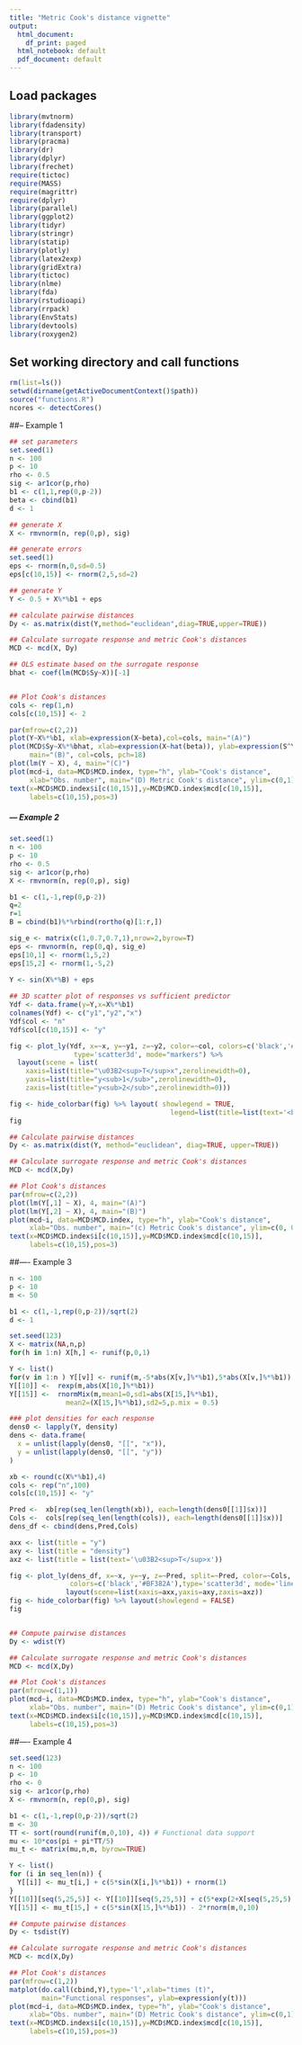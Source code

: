 ---
title: "Metric Cook's distance vignette"
output:
  html_document:
    df_print: paged
  html_notebook: default
  pdf_document: default
---

 
## Load packages
```{r}

library(mvtnorm)
library(fdadensity)
library(transport)
library(pracma)
library(dr)
library(dplyr)
library(frechet)
require(tictoc)
require(MASS)
require(magrittr)
require(dplyr)
library(parallel)
library(ggplot2)
library(tidyr)
library(stringr)
library(statip)
library(plotly)
library(latex2exp)
library(gridExtra)
library(tictoc)
library(nlme)
library(fda)
library(rstudioapi)
library(rrpack)
library(EnvStats)
library(devtools)
library(roxygen2)


```

## Set working directory and call functions
```{r}
rm(list=ls())
setwd(dirname(getActiveDocumentContext()$path))
source("functions.R")
ncores <- detectCores()

```

##-- Example 1 

```{r}
## set parameters
set.seed(1)
n <- 100 
p <- 10    
rho <- 0.5
sig <- ar1cor(p,rho)
b1 <- c(1,1,rep(0,p-2))
beta <- cbind(b1)
d <- 1

## generate X
X <- rmvnorm(n, rep(0,p), sig)

## generate errors
set.seed(1)
eps <- rnorm(n,0,sd=0.5)
eps[c(10,15)] <- rnorm(2,5,sd=2)

## generate Y
Y <- 0.5 + X%*%b1 + eps

## calculate pairwise distances
Dy <- as.matrix(dist(Y,method="euclidean",diag=TRUE,upper=TRUE))

## Calculate surrogate response and metric Cook's distances
MCD <- mcd(X, Dy)

## OLS estimate based on the surrogate response
bhat <- coef(lm(MCD$Sy~X))[-1]


## Plot Cook's distances
cols <- rep(1,n)
cols[c(10,15)] <- 2

par(mfrow=c(2,2))
plot(Y~X%*%b1, xlab=expression(X~beta),col=cols, main="(A)")
plot(MCD$Sy~X%*%bhat, xlab=expression(X~hat(beta)), ylab=expression(S^Y),
     main="(B)", col=cols, pch=18)
plot(lm(Y ~ X), 4, main="(C)")
plot(mcd~i, data=MCD$MCD.index, type="h", ylab="Cook's distance",
     xlab="Obs. number", main="(D) Metric Cook's distance", ylim=c(0,1))
text(x=MCD$MCD.index$i[c(10,15)],y=MCD$MCD.index$mcd[c(10,15)],
     labels=c(10,15),pos=3)

```


##### --- Example 2 

```{r}
set.seed(1)
n <- 100 
p <- 10   
rho <- 0.5
sig <- ar1cor(p,rho)
X <- rmvnorm(n, rep(0,p), sig)

b1 <- c(1,-1,rep(0,p-2))
q=2
r=1
B = cbind(b1)%*%rbind(rortho(q)[1:r,])

sig_e <- matrix(c(1,0.7,0.7,1),nrow=2,byrow=T)
eps <- rmvnorm(n, rep(0,q), sig_e)
eps[10,1] <- rnorm(1,5,2)
eps[15,2] <- rnorm(1,-5,2)
 
Y <- sin(X%*%B) + eps

## 3D scatter plot of responses vs sufficient predictor
Ydf <- data.frame(y=Y,x=X%*%b1)
colnames(Ydf) <- c("y1","y2","x")
Ydf$col <- "n"
Ydf$col[c(10,15)] <- "y"

fig <- plot_ly(Ydf, x=~x, y=~y1, z=~y2, color=~col, colors=c('black','#BF382A'), 
                type='scatter3d', mode="markers") %>%
  layout(scene = list(
    xaxis=list(title="\u03B2<sup>T</sup>x",zerolinewidth=0),
    yaxis=list(title="y<sub>1</sub>",zerolinewidth=0),
    zaxis=list(title="y<sub>2</sub>",zerolinewidth=0))) 

fig <- hide_colorbar(fig) %>% layout( showlegend = TRUE, 
                                        legend=list(title=list(text='<b> Outlier </b>')))
fig

## Calculate pairwise distances 
Dy <- as.matrix(dist(Y, method="euclidean", diag=TRUE, upper=TRUE))

## Calculate surrogate response and metric Cook's distances
MCD <- mcd(X,Dy)

## Plot Cook's distances
par(mfrow=c(2,2))
plot(lm(Y[,1] ~ X), 4, main="(A)")
plot(lm(Y[,2] ~ X), 4, main="(B)")
plot(mcd~i, data=MCD$MCD.index, type="h", ylab="Cook's distance",
     xlab="Obs. number", main="(c) Metric Cook's distance", ylim=c(0, 0.3))
text(x=MCD$MCD.index$i[c(10,15)],y=MCD$MCD.index$mcd[c(10,15)],
     labels=c(10,15),pos=3)

```


##---- Example 3 

```{r}
n <- 100  
p <- 10  
m <- 50

b1 <- c(1,-1,rep(0,p-2))/sqrt(2)
d <- 1

set.seed(123)
X <- matrix(NA,n,p)
for(h in 1:n) X[h,] <- runif(p,0,1)

Y <- list()
for(v in 1:n ) Y[[v]] <- runif(m,-5*abs(X[v,]%*%b1),5*abs(X[v,]%*%b1))
Y[[10]] <-  rexp(m,abs(X[10,]%*%b1)) 
Y[[15]] <-  rnormMix(m,mean1=0,sd1=abs(X[15,]%*%b1),
              mean2=(X[15,]%*%b1),sd2=5,p.mix = 0.5)

### plot densities for each response
dens0 <- lapply(Y, density)
dens <- data.frame(
  x = unlist(lapply(dens0, "[[", "x")),
  y = unlist(lapply(dens0, "[[", "y"))
)

xb <- round(c(X%*%b1),4)
cols <- rep("n",100)
cols[c(10,15)] <- "y"

Pred <-  xb[rep(seq_len(length(xb)), each=length(dens0[[1]]$x))]
Cols <-  cols[rep(seq_len(length(cols)), each=length(dens0[[1]]$x))]
dens_df <- cbind(dens,Pred,Cols)

axx <- list(title = "y")
axy <- list(title = "density")
axz <- list(title = list(text='\u03B2<sup>T</sup>x'))

fig <- plot_ly(dens_df, x=~x, y=~y, z=~Pred, split=~Pred, color=~Cols, 
               colors=c('black','#BF382A'),type='scatter3d', mode='lines') %>% 
              layout(scene=list(xaxis=axx,yaxis=axy,zaxis=axz))
fig <- hide_colorbar(fig) %>% layout(showlegend = FALSE)
fig


## Compute pairwise distances 
Dy <- wdist(Y)

## Calculate surrogate response and metric Cook's distances
MCD <- mcd(X,Dy)

## Plot Cook's distances
par(mfrow=c(1,1))
plot(mcd~i, data=MCD$MCD.index, type="h", ylab="Cook's distance",
     xlab="Obs. number", main="(D) Metric Cook's distance", ylim=c(0,1))
text(x=MCD$MCD.index$i[c(10,15)],y=MCD$MCD.index$mcd[c(10,15)],
     labels=c(10,15),pos=3)


```


##---- Example 4
```{r}
set.seed(123)
n <- 100
p <- 10
rho <- 0
sig <- ar1cor(p,rho)
X <- rmvnorm(n, rep(0,p), sig)

b1 <- c(1,-1,rep(0,p-2))/sqrt(2)
m <- 30
TT <- sort(round(runif(m,0,10), 4)) # Functional data support
mu <- 10*cos(pi + pi*TT/5)
mu_t <- matrix(mu,n,m, byrow=TRUE)

Y <- list()
for (i in seq_len(n)) {
  Y[[i]] <- mu_t[i,] + c(5*sin(X[i,]%*%b1)) + rnorm(1)
}
Y[[10]][seq(5,25,5)] <- Y[[10]][seq(5,25,5)] + c(5*exp(2+X[seq(5,25,5),]%*%b1))
Y[[15]] <- mu_t[15,] + c(5*sin(X[15,]%*%b1)) - 2*rnorm(m,0,10)

## Compute pairwise distances
Dy <- tsdist(Y)

## Calculate surrogate response and metric Cook's distances
MCD <- mcd(X,Dy)

## Plot Cook's distances
par(mfrow=c(1,2))
matplot(do.call(cbind,Y),type='l',xlab="times (t)", 
        main="Functional responses", ylab=expression(y(t)))
plot(mcd~i, data=MCD$MCD.index, type="h", ylab="Cook's distance",
     xlab="Obs. number", main="(D) Metric Cook's distance", ylim=c(0,1))
text(x=MCD$MCD.index$i[c(10,15)],y=MCD$MCD.index$mcd[c(10,15)],
     labels=c(10,15),pos=3)

```
